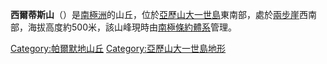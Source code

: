 {{unreferenced|time=2013-11-27T00:22:16+00:00}}
{{Coord|71|50|S|68|20|W||display=title}}

'''西爾蒂斯山'''（{{lang-en|Syrtis Hill}}）是[[南極洲|南極洲]]的山丘，位於[[亞歷山大一世島|亞歷山大一世島]]東南部，處於[[兩步崖|兩步崖]]西南部，海拔高度約500米，該山峰現時由[[南極條約體系|南極條約體系]]管理。

{{DEFAULTSORT:Syrtis Hill}}
[[Category:帕爾默地山丘|Category:帕爾默地山丘]]
[[Category:亞歷山大一世島地形|Category:亞歷山大一世島地形]]


{{AlexanderIsland-geo-stub}}